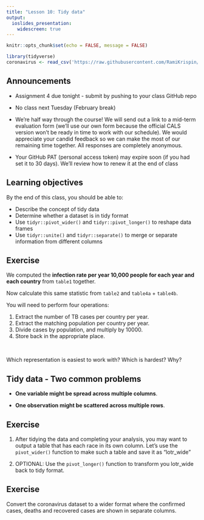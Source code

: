 ```yaml
---
title: "Lesson 10: Tidy data"
output:
  ioslides_presentation:
    widescreen: true
---
```


```r
knitr::opts_chunk$set(echo = FALSE, message = FALSE)

```

```r
library(tidyverse)
coronavirus <- read_csv('https://raw.githubusercontent.com/RamiKrispin/coronavirus/master/csv/coronavirus.csv')

```

## Announcements

* Assignment 4 due tonight - submit by pushing to your class GitHub repo

* No class next Tuesday (February break)

* We're half way through the course! We will send out a link to a mid-term evaluation form (we'll use our own form because the official CALS version won't be ready in time to work with our schedule). We would appreciate your candid feedback so we can make the most of our remaining time together. All responses are completely anonymous.

* Your GitHub PAT (personal access token) may expire soon (if you had set it to 30 days). We'll review how to renew it at the end of class



## Learning objectives 

By the end of this class, you should be able to:

- Describe the concept of tidy data
- Determine whether a dataset is in tidy format
- Use `tidyr::pivot_wider()` and `tidyr::pivot_longer()` to reshape data frames
- Use `tidyr::unite()` and `tidyr::separate()` to merge or separate information from different columns


## Exercise

We computed the **infection rate per year 10,000 people for each year and each country** from `table1` together.

Now calculate this same statistic from `table2` and `table4a` + `table4b`. 

You will need to perform four operations:

1. Extract the number of TB cases per country per year.
2. Extract the matching population per country per year.
3. Divide cases by population, and multiply by 10000.
4. Store back in the appropriate place.

<br>

Which representation is easiest to work with? Which is hardest? Why?

## Tidy data - Two common problems

* **One variable might be spread across multiple columns**.

* **One observation might be scattered across multiple rows**.



## Exercise

1. After tidying the data and completing your analysis, you may want to output a table that has each race in its own column. Let's use the `pivot_wider()` function to make such a table and save it as "lotr_wide"

2. OPTIONAL: Use the `pivot_longer()` function to transform you lotr_wide back to tidy format.


## Exercise
Convert the coronavirus dataset to a wider format where the confirmed cases, deaths and recovered cases are shown in separate columns.

